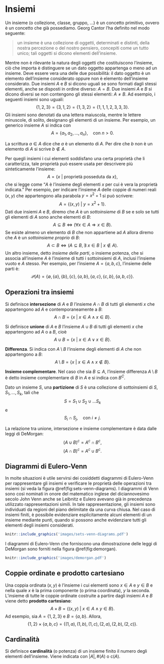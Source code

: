 # Insiemi {#insiemistica}

Un insieme (o collezione, classe, gruppo, ...) è un concetto primitivo,
ovvero è un concetto che già possediamo. Georg Cantor l'ha definito nel
modo seguente:

> un insieme è una collezione di oggetti, determinati e distinti, della nostra percezione o del nostro pensiero, concepiti come un tutto unico; tali oggetti si dicono elementi dell'insieme.

Mentre non è rilevante la natura degli oggetti che costituiscono
l'insieme, ciò che importa è distinguere se un dato oggetto appartenga o
meno ad un insieme. Deve essere vera una delle due possibilità: il dato
oggetto è un elemento dell'insieme considerato oppure non è elemento
dell'insieme considerato. Due insiemi $A$ e $B$ si dicono uguali se sono
formati dagli stessi elementi, anche se disposti in ordine diverso:
$A=B$. Due insiemi $A$ e $B$ si dicono diversi se non contengono gli
stessi elementi: $A \neq B$. Ad esempio, i seguenti insiemi sono uguali:
$$\{1, 2, 3\} = \{3, 1, 2\} = \{1, 3, 2\}= \{1, 1, 1, 2, 3, 3, 3\}.$$
Gli insiemi sono denotati da una lettera maiuscola, mentre le lettere
minuscole, di solito, designano gli elementi di un insieme. Per esempio,
un generico insieme $A$ si indica con
$$A = \{a_1, a_2, \dots, a_n\}, \quad \text{con~} n > 0.$$

La scrittura $a \in A$ dice che $a$ è un elemento di $A$. Per dire che
$b$ non è un elemento di $A$ si scrive $b \notin A.$

Per quegli insiemi i cui elementi soddisfano una certa proprietà che li
caratterizza, tale proprietà può essere usata per descrivere più
sinteticamente l'insieme:
$$
A = \{x ~\vert~ \text{proprietà posseduta da~} x\},
$$ 
che si legge come "$A$ è l'insieme degli elementi $x$ per cui è vera la proprietà
indicata." Per esempio, per indicare l'insieme $A$ delle coppie di
numeri reali $(x,y)$ che appartengono alla parabola $y = x^2 + 1$ si può
scrivere: 
$$
A = \{(x,y) ~\vert~ y = x^2 + 1\}.
$$
Dati due insiemi $A$ e $B$, diremo che $A$ è un *sottoinsieme* di $B$ se
e solo se tutti gli elementi di $A$ sono anche elementi di $B$:
$$A \subseteq B \iff (\forall x \in A \Rightarrow x \in B).$$ Se esiste
almeno un elemento di $B$ che non appartiene ad $A$ allora diremo che
$A$ è un *sottoinsieme proprio* di $B$:
$$
A \subset B \iff (A \subseteq B, \exists~ x \in B ~\vert~ x \notin A).
$$
Un altro insieme, detto *insieme delle parti*, o insieme potenza, che si
associa all'insieme $A$ è l'insieme di tutti i sottoinsiemi di $A$,
inclusi l'insieme vuoto e $A$ stesso. Per esempio, per l'insieme
$A = \{a, b, c\}$, l'insieme delle parti è: 
$$
\mathcal{P}(A) = \{
\emptyset, \{a\}, \{b\}, \{c\},
 \{a, b\}, \{a, c\}, \{c, b\},
 \{a, b, c\}
\}.
$$

## Operazioni tra insiemi 

Si definisce __intersezione__ di $A$ e $B$ l'insieme $A \cap B$ di tutti
gli elementi $x$ che appartengono ad $A$ e contemporaneamente a $B$:
$$A \cap B = \{x ~\vert~ x \in A \land x \in B\}.$$

Si definisce __unione__ di $A$ e $B$ l'insieme $A \cup B$ di tutti gli
elementi $x$ che appartengono ad $A$ o a $B$, cioè
$$
A \cup B = \{x ~\vert~ x \in A \lor x \in B\}.
$$

__Differenza__. Si indica con $A \setminus B$ l'insieme degli elementi di
$A$ che non appartengono a $B$:
$$A \setminus B = \{x ~\vert~ x \in A \land x \notin B\}.$$

__Insieme complementare__. Nel caso che sia $B \subseteq A$, l'insieme
differenza $A \setminus B$ è detto insieme complementare di $B$ in $A$ e
si indica con $B^C$.

Dato un insieme $S$, una __partizione__ di $S$ è una collezione di
sottoinsiemi di $S$, $S_1, \dots, S_k$, tali che
$$S = S_1 \cup S_2 \cup \dots S_k$$ e
$$S_i \cap S_j, \quad \text{con~} i \neq j.$$

La relazione tra unione, intersezione e insieme complementare è data
dalle leggi di DeMorgan: $$(A \cup B)^c = A^c \cap B^c,$$
$$(A \cap B)^c = A^c \cup B^c.$$

## Diagrammi di Eulero-Venn

In molte situazioni è utile servirsi dei cosiddetti diagrammi di
Eulero-Venn per rappresentare gli insiemi e verificare le proprietà
delle operazioni tra insiemi (si veda la figura \@ref(fig:sets-venn-diagrams). 
I diagrammi di Venn sono così nominati in onore del matematico inglese del diciannovesimo secolo John Venn anche se Leibnitz e Eulero avevano già in precedenza utilizzato rappresentazioni simili.
In tale rappresentazione, gli insiemi sono individuati da regioni del piano delimitate da una curva chiusa. Nel caso di insiemi finiti, è possibile evidenziare esplicitamente alcuni elementi di un insieme mediante punti, quando si
possono anche evidenziare tutti gli elementi degli insiemi considerati.

```r
knitr::include_graphics('images/sets-venn-diagrams.pdf')
```

I diagrammi di Eulero-Venn che forniscono una dimostrazione delle leggi
di DeMorgan sono forniti nella figura \@ref(fig:demorgan). 

```r
knitr::include_graphics('images/demorgan.pdf')
```


## Coppie ordinate e prodotto cartesiano

Una coppia ordinata $(x,y)$ è l'insieme i cui elementi sono $x \in A$ e
$y \in B$ e nella quale $x$ è la prima componente (o prima coordinata),
$y$ la seconda. L'insieme di tutte le coppie ordinate costruite a
partire dagli insiemi $A$ e $B$ viene detto __prodotto cartesiano__:
$$A \times B = \{(x, y) ~\vert~ x \in A \land y \in B\}.$$ Ad esempio,
sia $A = \{1, 2, 3\}$ e $B = \{a, b\}$. Allora,
$$\{1, 2\} \times \{a, b, c\} = \{(1, a), (1, b), (1, c), (2, a), (2, b), (2, c)\}.$$

## Cardinalità

Si definisce __cardinalità__ (o potenza) di un insieme finito il numero
degli elementi dell'insieme. Viene indicata con $\vert A\vert, \#(A)$ o
$\text{c}(A)$.




